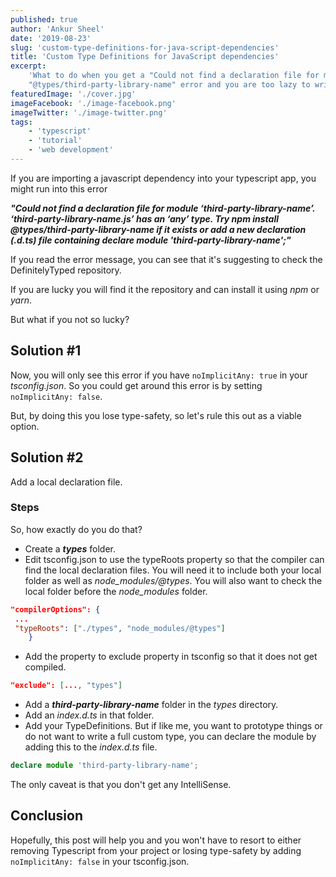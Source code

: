 ```yaml
---
published: true
author: 'Ankur Sheel'
date: '2019-08-23'
slug: 'custom-type-definitions-for-java-script-dependencies'
title: 'Custom Type Definitions for JavaScript dependencies'
excerpt:
    'What to do when you get a "Could not find a declaration file for module" error when the package does not exist in
    "@types/third-party-library-name" error and you are too lazy to write a full custom definition.'
featuredImage: './cover.jpg'
imageFacebook: './image-facebook.png'
imageTwitter: './image-twitter.png'
tags:
    - 'typescript'
    - 'tutorial'
    - 'web development'
---
```


If you are importing a javascript dependency into your typescript app, you might run into this error

**_"Could not find a declaration file for module ‘third-party-library-name’. ‘third-party-library-name.js’ has an ‘any’
type. Try npm install @types/third-party-library-name if it exists or add a new declaration (.d.ts) file containing
declare module 'third-party-library-name';"_**

If you read the error message, you can see that it's suggesting to check the DefinitelyTyped repository.

If you are lucky you will find it the repository and can install it using _npm_ or _yarn_.

But what if you not so lucky?

## Solution #1

Now, you will only see this error if you have `noImplicitAny: true` in your _tsconfig.json_. So you could get around
this error is by setting `noImplicitAny: false`.

But, by doing this you lose type-safety, so let's rule this out as a viable option.

## Solution #2

Add a local declaration file.

### Steps

So, how exactly do you do that?

-   Create a **_types_** folder.
-   Edit tsconfig.json to use the typeRoots property so that the compiler can find the local declaration files. You will
    need it to include both your local folder as well as _node_modules/@types_. You will also want to check the local
    folder before the _node_modules_ folder.

```json
"compilerOptions": {
 ...
 "typeRoots": ["./types", "node_modules/@types"]
    }
```

-   Add the property to exclude property in tsconfig so that it does not get compiled.

```json
"exclude": [..., "types"]
```

-   Add a **_third-party-library-name_** folder in the _types_ directory.
-   Add an _index.d.ts_ in that folder.
-   Add your TypeDefinitions. But if like me, you want to prototype things or do not want to write a full custom type,
    you can declare the module by adding this to the _index.d.ts_ file.

```typescript
declare module 'third-party-library-name';
```

The only caveat is that you don't get any IntelliSense.

## Conclusion

Hopefully, this post will help you and you won't have to resort to either removing Typescript from your project or
losing type-safety by adding `noImplicitAny: false` in your tsconfig.json.

